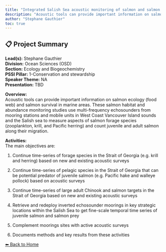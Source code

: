 ---
title: "Integrated Salish Sea acoustic monitoring of salmon and salmon prey"
description: "Acoustic tools can provide important information on salmon ecology (food web) and salmon survival in marine areas. These salmon habitat and abundance monitoring studies use multi-frequency echosounders from mooring stations and mobile units in West Coast Vancouver Island sounds and the Salish sea to measure aspects of salmon forage species (zooplankton, krill, and Pacific herring) and count juvenile and adult salmon along their migration."
author: "Stephane Gauthier"
toc: true
---

## 📋 Project Summary

**Lead(s):** Stephane Gauthier  
**Division:** Ocean Sciences (OSD)  
**Section:** Ecology and Biogeochemistry  
**PSSI Pillar:** 1-Conservation and stewardship  
**Speaker Theme:** NA  
**Presentation:** TBD  

**Overview:**  
Acoustic tools can provide important information on salmon ecology (food web) and salmon survival in marine areas. These salmon habitat and abundance monitoring studies use multi-frequency echosounders from mooring stations and mobile units in West Coast Vancouver Island sounds and the Salish sea to measure aspects of salmon forage species (zooplankton, krill, and Pacific herring) and count juvenile and adult salmon along their migration.   

**Activities:**  
The main objectives are:
1) Continue time-series of forage species in the Strait of Georgia (e.g. krill and herring) based on new and existing acoustic surveys
2) Continue time-series of pelagic species in the Strait of Georgia that can be potential predator of juvenile salmon (e.g. Pacific hake and walleye pollock) based on acoustic surveys
3) Continue time-series of large adult Chinook and salmon targets in the Strait of Georgia based on new and existing acoustic surveys
4) Retrieve and redeploy inverted echosounder moorings in key strategic locations within the Salish Sea to get fine-scale temporal time series of juvenile salmon and salmon prey
5) Complement moorings sites with active acoustic surveys
6) Documents methods and key results from these activities

[⬅ Back to Home](../index.qmd)
